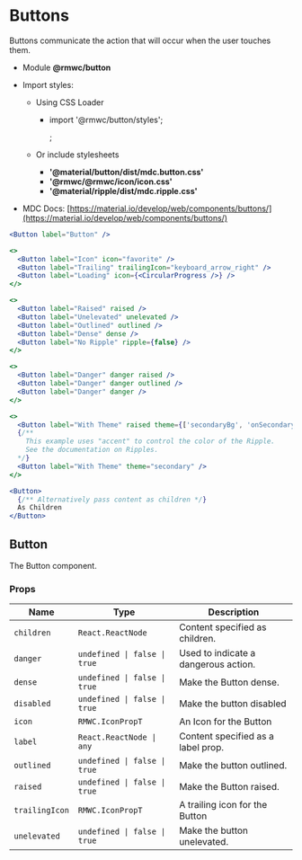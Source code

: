 # Buttons

Buttons communicate the action that will occur when the user touches them.

- Module **@rmwc/button**
- Import styles:

  - Using CSS Loader

    - import '@rmwc/button/styles';

      ;

  - Or include stylesheets
    - **'@material/button/dist/mdc.button.css'**
    - **'@rmwc/@rmwc/icon/icon.css'**
    - **'@material/ripple/dist/mdc.ripple.css'**

- MDC Docs: [https://material.io/develop/web/components/buttons/](https://material.io/develop/web/components/buttons/)

```jsx
<Button label="Button" />
```

```jsx live
<>
  <Button label="Icon" icon="favorite" />
  <Button label="Trailing" trailingIcon="keyboard_arrow_right" />
  <Button label="Loading" icon={<CircularProgress />} />
</>
```

```jsx live
<>
  <Button label="Raised" raised />
  <Button label="Unelevated" unelevated />
  <Button label="Outlined" outlined />
  <Button label="Dense" dense />
  <Button label="No Ripple" ripple={false} />
</>
```

```jsx live
<>
  <Button label="Danger" danger raised />
  <Button label="Danger" danger outlined />
  <Button label="Danger" danger />
</>
```

```jsx live
<>
  <Button label="With Theme" raised theme={['secondaryBg', 'onSecondary']} />
  {/**
    This example uses "accent" to control the color of the Ripple.
    See the documentation on Ripples.
  */}
  <Button label="With Theme" theme="secondary" />
</>
```

```jsx live
<Button>
  {/** Alternatively pass content as children */}
  As Children
</Button>
```

## Button

The Button component.

### Props

| Name           | Type                         | Description                          |
| -------------- | ---------------------------- | ------------------------------------ |
| `children`     | `React.ReactNode`            | Content specified as children.       |
| `danger`       | `undefined \| false \| true` | Used to indicate a dangerous action. |
| `dense`        | `undefined \| false \| true` | Make the Button dense.               |
| `disabled`     | `undefined \| false \| true` | Make the button disabled             |
| `icon`         | `RMWC.IconPropT`             | An Icon for the Button               |
| `label`        | `React.ReactNode \| any`     | Content specified as a label prop.   |
| `outlined`     | `undefined \| false \| true` | Make the button outlined.            |
| `raised`       | `undefined \| false \| true` | Make the Button raised.              |
| `trailingIcon` | `RMWC.IconPropT`             | A trailing icon for the Button       |
| `unelevated`   | `undefined \| false \| true` | Make the button unelevated.          |
